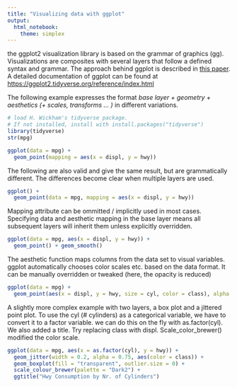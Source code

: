 ```yaml
---
title: "Visualizing data with ggplot"
output: 
  html_notebook: 
    theme: simplex
---
```


the ggplot2 visualization library is based on the grammar of graphics (gg). Visualizations are composites with several layers that follow a defined syntax and grammar. The approach behind ggplot is described in [this paper](http://vita.had.co.nz/papers/layered-grammar.html). A detailed documentation of ggplot can be found at [https://ggplot2.tidyverse.org/reference/index.html](https://ggplot2.tidyverse.org/reference/index.html)

The following example expresses the format *base layer + geometry + aesthetics (+ scales, transforms ... )* in different variations.

```r
# load H. Wickham's tidyverse package. 
# If not installed, install with install.packages("tidyverse")
library(tidyverse)
str(mpg) 

ggplot(data = mpg) + 
  geom_point(mapping = aes(x = displ, y = hwy))

```

The following are also valid and give the same result, but are grammatically different. The differences become clear when multiple layers are used.

```r
ggplot() + 
  geom_point(data = mpg, mapping = aes(x = displ, y = hwy))
```


Mapping attribute can be ommitted / implicitly used in most cases. Specifying data and aesthetic mapping in the base layer means all subsequent layers will inherit them unless explicitly overridden.

```r
ggplot(data = mpg, aes(x = displ, y = hwy)) + 
  geom_point() + geom_smooth()
```

The aesthetic function maps columns from the data set to visual variables. ggplot automatically chooses color scales etc. based on the data format. It can be manually overridden or tweaked (here, the opacity is reduced)

```r
ggplot(data = mpg) + 
  geom_point(aes(x = displ, y = hwy, size = cyl, color = class), alpha = 0.5)
```

A slightly more complex example with two layers, a box plot and a jittered point plot. To use the cyl (# cylinders) as a categorical variable, we have to convert it to a factor variable. we can do this on the fly with as.factor(cyl). We also added a title. Try replacing class with displ. Scale_color_brewer() modified the color scale. 

```r
ggplot(data = mpg, aes(x = as.factor(cyl), y = hwy)) + 
  geom_jitter(width = 0.2, alpha = 0.75, aes(color = class)) + 
  geom_boxplot(fill = "transparent", outlier.size = 0) + 
  scale_colour_brewer(palette = "Dark2") +
  ggtitle("Hwy Consumption by Nr. of Cylinders")
```